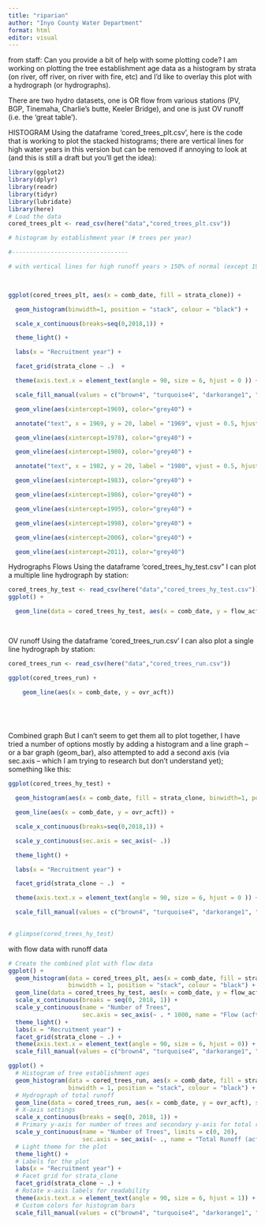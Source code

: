 ```yaml
---
title: "riparian"
author: "Inyo County Water Department"
format: html
editor: visual
---
```


from staff: Can you provide a bit of help with some plotting code? I am working on plotting the tree establishment age data as a histogram by strata (on river, off river, on river with fire, etc) and I’d like to overlay this plot with a hydrograph (or hydrographs).

There are two hydro datasets, one is OR flow from various stations (PV, BGP, Tinemaha, Charlie’s butte, Keeler Bridge), and one is just OV runoff (i.e. the ‘great table’).


HISTOGRAM
Using the dataframe ‘cored_trees_plt.csv’, here is the code that is working to plot the stacked histograms; there are vertical lines for high water years in this version but can be removed if annoying to look at (and this is still a draft but you’ll get the idea):
```r
library(ggplot2)
library(dplyr)
library(readr)
library(tidyr)
library(lubridate)
library(here)
# Load the data
cored_trees_plt <- read_csv(here("data","cored_trees_plt.csv"))


```


```r
# histogram by establishment year (# trees per year)

#---------------------------------

# with vertical lines for high runoff years > 150% of normal (except 1980=>149%, 2006=>148%, 2011=>142% of normal)

 

ggplot(cored_trees_plt, aes(x = comb_date, fill = strata_clone)) +

  geom_histogram(binwidth=1, position = "stack", colour = "black") +

  scale_x_continuous(breaks=seq(0,2018,1)) +

  theme_light() +

  labs(x = "Recruitment year") +

  facet_grid(strata_clone ~ .)  +

  theme(axis.text.x = element_text(angle = 90, size = 6, hjust = 0 )) +

  scale_fill_manual(values = c("brown4", "turquoise4", "darkorange1", "gold", "blue2")) +

  geom_vline(aes(xintercept=1969), color="grey40") +

  annotate("text", x = 1969, y = 20, label = "1969", vjust = 0.5, hjust = 1.1, size = 3.5, color = "black") +

  geom_vline(aes(xintercept=1978), color="grey40") +

  geom_vline(aes(xintercept=1980), color="grey40") +

  annotate("text", x = 1982, y = 20, label = "1980", vjust = 0.5, hjust = 1.1, size = 3.5, color = "black")+

  geom_vline(aes(xintercept=1983), color="grey40") +

  geom_vline(aes(xintercept=1986), color="grey40") +

  geom_vline(aes(xintercept=1995), color="grey40") +

  geom_vline(aes(xintercept=1998), color="grey40") +

  geom_vline(aes(xintercept=2006), color="grey40") +

  geom_vline(aes(xintercept=2011), color="grey40")

```
Hydrographs
Flows
Using the dataframe ‘cored_trees_hy_test.csv” I can plot a multiple line hydrograph by station:

 
```r

cored_trees_hy_test <- read_csv(here("data","cored_trees_hy_test.csv"))
ggplot() +

  geom_line(data = cored_trees_hy_test, aes(x = comb_date, y = flow_acft, color = station))

 
```

OV runoff
Using the dataframe ‘cored_trees_run.csv’ I can also plot a single line hydrograph by station:

```r
cored_trees_run <- read_csv(here("data","cored_trees_run.csv"))

ggplot(cored_trees_run) +

    geom_line(aes(x = comb_date, y = ovr_acft))

 

 
```

Combined graph
But I can’t seem to get them all to plot together, I have tried a number of options mostly by adding a histogram and a line graph – or a bar graph (geom_bar), also attempted to add a second axis (via sec.axis – which I am trying to research but don’t understand yet); something like this:


```r


ggplot(cored_trees_hy_test) +

  geom_histogram(aes(x = comb_date, fill = strata_clone, binwidth=1, position = "stack", colour = "black")) +

  geom_line(aes(x = comb_date, y = ovr_acft)) +

  scale_x_continuous(breaks=seq(0,2018,1)) +

  scale_y_continuous(sec.axis = sec_axis(~ .))

  theme_light() +

  labs(x = "Recruitment year") +

  facet_grid(strata_clone ~ .)  +

  theme(axis.text.x = element_text(angle = 90, size = 6, hjust = 0 )) +

  scale_fill_manual(values = c("brown4", "turquoise4", "darkorange1", "gold", "blue2"))

  
# glimpse(cored_trees_hy_test)  
```

with flow data
with runoff data

```r
# Create the combined plot with flow data
ggplot() +
  geom_histogram(data = cored_trees_plt, aes(x = comb_date, fill = strata_clone), 
                 binwidth = 1, position = "stack", colour = "black") +
  geom_line(data = cored_trees_hy_test, aes(x = comb_date, y = flow_acft / 1000, color = station), size = 1) +
  scale_x_continuous(breaks = seq(0, 2018, 1)) +
  scale_y_continuous(name = "Number of Trees", 
                     sec.axis = sec_axis(~ . * 1000, name = "Flow (acft)")) +
  theme_light() +
  labs(x = "Recruitment year") +
  facet_grid(strata_clone ~ .) +
  theme(axis.text.x = element_text(angle = 90, size = 6, hjust = 0)) +
  scale_fill_manual(values = c("brown4", "turquoise4", "darkorange1", "gold", "blue2"))

```

```r
ggplot() +
  # Histogram of tree establishment ages
  geom_histogram(data = cored_trees_run, aes(x = comb_date, fill = strata_clone), 
                 binwidth = 1, position = "stack", colour = "black") +
  # Hydrograph of total runoff
  geom_line(data = cored_trees_run, aes(x = comb_date, y = ovr_acft), size = 1, color = "blue") +
  # X-axis settings
  scale_x_continuous(breaks = seq(0, 2018, 1)) +
  # Primary y-axis for number of trees and secondary y-axis for total runoff
  scale_y_continuous(name = "Number of Trees", limits = c(0, 20), 
                     sec.axis = sec_axis(~ ., name = "Total Runoff (acft)")) +
  # Light theme for the plot
  theme_light() +
  # Labels for the plot
  labs(x = "Recruitment year") +
  # Facet grid for strata_clone
  facet_grid(strata_clone ~ .) +
  # Rotate x-axis labels for readability
  theme(axis.text.x = element_text(angle = 90, size = 6, hjust = 1)) +
  # Custom colors for histogram bars
  scale_fill_manual(values = c("brown4", "turquoise4", "darkorange1", "gold", "blue2"))

```

